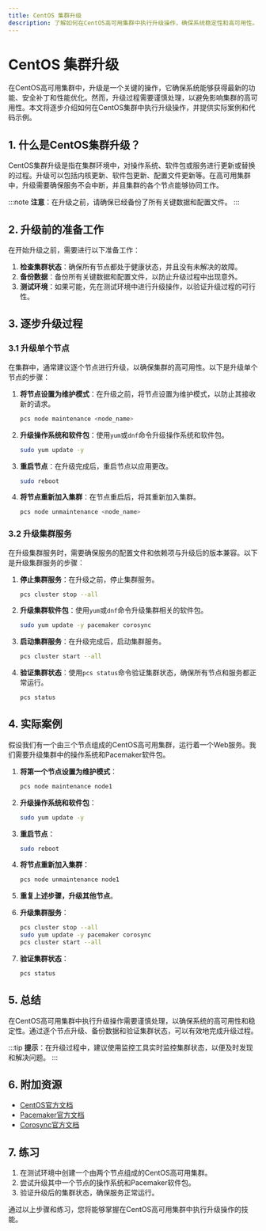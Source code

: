 ```yaml
---
title: CentOS 集群升级
description: 了解如何在CentOS高可用集群中执行升级操作，确保系统稳定性和高可用性。
---
```


# CentOS 集群升级

在CentOS高可用集群中，升级是一个关键的操作，它确保系统能够获得最新的功能、安全补丁和性能优化。然而，升级过程需要谨慎处理，以避免影响集群的高可用性。本文将逐步介绍如何在CentOS集群中执行升级操作，并提供实际案例和代码示例。

## 1. 什么是CentOS集群升级？

CentOS集群升级是指在集群环境中，对操作系统、软件包或服务进行更新或替换的过程。升级可以包括内核更新、软件包更新、配置文件更新等。在高可用集群中，升级需要确保服务不会中断，并且集群的各个节点能够协同工作。

:::note
**注意**：在升级之前，请确保已经备份了所有关键数据和配置文件。
:::

## 2. 升级前的准备工作

在开始升级之前，需要进行以下准备工作：

1. **检查集群状态**：确保所有节点都处于健康状态，并且没有未解决的故障。
2. **备份数据**：备份所有关键数据和配置文件，以防止升级过程中出现意外。
3. **测试环境**：如果可能，先在测试环境中进行升级操作，以验证升级过程的可行性。

## 3. 逐步升级过程

### 3.1 升级单个节点

在集群中，通常建议逐个节点进行升级，以确保集群的高可用性。以下是升级单个节点的步骤：

1. **将节点设置为维护模式**：在升级之前，将节点设置为维护模式，以防止其接收新的请求。

   ```bash
   pcs node maintenance <node_name>
   ```

2. **升级操作系统和软件包**：使用`yum`或`dnf`命令升级操作系统和软件包。

   ```bash
   sudo yum update -y
   ```

3. **重启节点**：在升级完成后，重启节点以应用更改。

   ```bash
   sudo reboot
   ```

4. **将节点重新加入集群**：在节点重启后，将其重新加入集群。

   ```bash
   pcs node unmaintenance <node_name>
   ```

### 3.2 升级集群服务

在升级集群服务时，需要确保服务的配置文件和依赖项与升级后的版本兼容。以下是升级集群服务的步骤：

1. **停止集群服务**：在升级之前，停止集群服务。

   ```bash
   pcs cluster stop --all
   ```

2. **升级集群软件包**：使用`yum`或`dnf`命令升级集群相关的软件包。

   ```bash
   sudo yum update -y pacemaker corosync
   ```

3. **启动集群服务**：在升级完成后，启动集群服务。

   ```bash
   pcs cluster start --all
   ```

4. **验证集群状态**：使用`pcs status`命令验证集群状态，确保所有节点和服务都正常运行。

   ```bash
   pcs status
   ```

## 4. 实际案例

假设我们有一个由三个节点组成的CentOS高可用集群，运行着一个Web服务。我们需要升级集群中的操作系统和Pacemaker软件包。

1. **将第一个节点设置为维护模式**：

   ```bash
   pcs node maintenance node1
   ```

2. **升级操作系统和软件包**：

   ```bash
   sudo yum update -y
   ```

3. **重启节点**：

   ```bash
   sudo reboot
   ```

4. **将节点重新加入集群**：

   ```bash
   pcs node unmaintenance node1
   ```

5. **重复上述步骤，升级其他节点**。

6. **升级集群服务**：

   ```bash
   pcs cluster stop --all
   sudo yum update -y pacemaker corosync
   pcs cluster start --all
   ```

7. **验证集群状态**：

   ```bash
   pcs status
   ```

## 5. 总结

在CentOS高可用集群中执行升级操作需要谨慎处理，以确保系统的高可用性和稳定性。通过逐个节点升级、备份数据和验证集群状态，可以有效地完成升级过程。

:::tip
**提示**：在升级过程中，建议使用监控工具实时监控集群状态，以便及时发现和解决问题。
:::

## 6. 附加资源

- [CentOS官方文档](https://www.centos.org/docs/)
- [Pacemaker官方文档](https://clusterlabs.org/pacemaker/doc/)
- [Corosync官方文档](https://corosync.github.io/corosync/)

## 7. 练习

1. 在测试环境中创建一个由两个节点组成的CentOS高可用集群。
2. 尝试升级其中一个节点的操作系统和Pacemaker软件包。
3. 验证升级后的集群状态，确保服务正常运行。

通过以上步骤和练习，您将能够掌握在CentOS高可用集群中执行升级操作的技能。